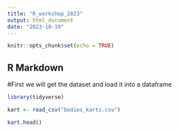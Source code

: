 ---
title: "R_workshop_2023"
output: html_document
date: "2023-10-19"
---

```{r setup, include=FALSE}
knitr::opts_chunk$set(echo = TRUE)
```

## R Markdown


#First we will get the dataset and load it into a dataframe

```{r}
library(tidyverse)
```

```{r}
kart <- read_csv("bodies_karts.csv")
```

```{r}
kart.head()

```